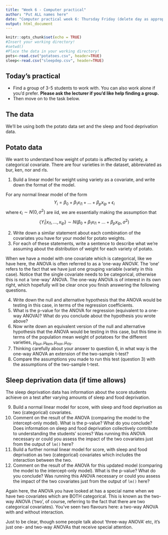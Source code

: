 ---
title: "Week 6 - Computer practical"
author: "Put ALL names here"
date: "Computer practical week 6: Thursday Friday (delete day as appropriate)"
output: html_document
---

```{r setup, include=FALSE}
knitr::opts_chunk$set(echo = TRUE)
#Insert your working directory!
#setwd()
#Place the data in your working directory!
pots<-read.csv("potatoes.csv", header=TRUE)
sleep<-read.csv("sleepdep.csv", header=TRUE)
```

## Today's practical

- Find a group of 3-5 students to work with. You can also work alone if you'd prefer. **Please ask the lecturer if you'd like help finding a group.**
- Then move on to the task below. 

## The data

We'll be using both the potato data set and the sleep and food deprivation data. 

## Potato data
We want to understand how weight of potato is affected by variety, a categorical covariate. There are four varieties in the dataset, abbreviated as bur, ken, nor and rls.

1. Build a linear model for weight using variety as a covariate, and write down the format of the model.

For any normal linear model of the form
$$Y_i=\beta_0+\beta_1x_{i1}+...+\beta_px_{ip}+\epsilon_i$$
where $\epsilon_i\sim N(0,\sigma^2)$ are iid, we are essentially making the assumption that 
$$\{Y_i\vert x_{i1},...,x_{ip}\}\sim N(\beta_0+\beta_1x_{i1}+...+\beta_px_{ip}, \sigma^2 )$$

2. Write down a similar statement about each combination of the covariates you have for your model for potato weights.
3. For each of these statements, write a sentence to describe what we're assuming about the distribution of weight for each variety of potato. 

When we have a model with one covariate which is categorical, like we have here, the ANOVA is often referred to as a 'one-way ANOVA'. The 'one' refers to the fact that we have just one grouping variable (variety in this case). Notice that the single covariate needs to be categorical, otherwise this is not a 'one-way' ANOVA. The one-way ANOVA is of interest in its own right, which hopefully will be clear once you finish answering the following questions.

4. Write down the null and alternative hypothesis that the ANOVA would be testing in this case, in terms of the regression coefficients.
5. What is the p-value for the ANOVA for regression (equivalent to a one-way ANOVA)? What do you conclude about the hypothesis you wrote above?
6. Now write down an equivalent version of the null and alternative hypothesis that the ANOVA would be testing in this case, but this time in terms of the population mean weight of potatoes for the different varieties, $\mu_{bur}, \mu_{ken}, \mu_{nor}, \mu_{rls}$.
7. Thinking carefully about your answer to question 6, in what way is the one-way ANOVA an extension of the two-sample t-test? 
8. Compare the assumptions you made to run this test (question 3) with the assumptions of the two-sample t-test.   

## Sleep deprivation data (if time allows)

The sleep deprivation data has information about the score students achieve on a test after varying amounts of sleep and food deprivation. 

9. Build a normal linear model for score, with sleep and food deprivation as two (categorical) covariates.
10. Comment on the result of the ANOVA (comparing the model to the intercept-only model). What is the p-value? What do you conclude? Does information on sleep and food deprivation collectively contribute to understanding the students' scores? Was running this ANOVA necessary or could you assess the impact of the two covariates just from the output of `lm()` here?
11. Build a further normal linear model for score, with sleep and food deprivation as two (categorical) covariates which includes the interaction between the two.
12. Comment on the result of the ANOVA for this updated model (comparing the model to the intercept-only model). What is the p-value? What do you conclude? Was running this ANOVA necessary or could you assess the impact of the two covariates just from the output of `lm()` here? 

Again here, the ANOVA you have looked at has a special name when we have two covariates which are BOTH categorical. This is known as the two-way ANOVA ('two', of course, referring to the fact that there are two categorical covariates). You've seen two flavours here: a two-way ANOVA with and without interaction.

Just to be clear, though some people talk about 'three-way ANOVA' etc, it's just one- and two-way ANOVAs that receive special attention.

\
\

